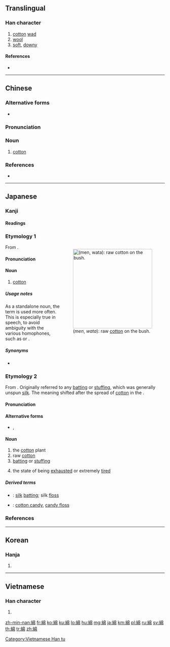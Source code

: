 {{character info/new}}
{{also|绵}}
==Translingual==

===Han character===
{{Han char|rn=120|rad=糸|as=08|sn=14|four=26927|canj=VFHAB|ids=⿰糹帛}}

# [[cotton]] [[wad]]
# [[wool]]
# [[soft]], [[downy]]

====References====
* {{Han ref|kx=0928.170|dkj=27592|dj=1366.060|hdz=53416.020|uh=7DBF}}

----

==Chinese==
{{zh-forms|s=绵}}

===Alternative forms===
* {{zh-l|緜}}

===Pronunciation===
{{zh-pron
|m=mián
|c=min4
|h=pfs=
|md=
|mn=mî/biân |mn_note = mî - vernacular; biân - literary
|w=
|mc=y
|oc=y
|cat=n
}}

===Noun===
{{zh-noun}}

# [[cotton]]

===References===
* {{thcwd|10784}}

----

==Japanese==

===Kanji===
{{ja-kanji|grade=5|rs=糸08}}

====Readings====
{{ja-readings
|goon=[[めん]] (men)
|kanon=[[べん]] (ben) {{non-joyo-reading}}
|kun=[[わた]] (wata)
|nanori=[[う]] (u)
}}

===Etymology 1===
<div style="float:right;">
{{wikipedia|lang=ja|木綿|木綿 (cotton)}}
{{wikipedia|Cotton}}
[[File:CottonPlant.JPG|thumb|250px|{{lang|ja|綿}} (''men'', ''wata''): raw [[cotton]] on the bush.]]
</div>
{{ja-kanjitab|yomi=o|めん}}
From {{etyl|ltc|ja|sort=めん}} {{m|zh|綿|tr=miɛn||wool; cotton; soft, downy}}.

====Pronunciation====
{{ja-pron|yomi=kanon|めん|acc=1|acc_ref=DJR}}

====Noun====
{{ja-noun|めん}}

# [[cotton]] {{qualifier|both the fiber and the cloth}}

=====Usage notes=====
As a standalone noun, the term {{m|ja|木綿|tr=momen||cotton|lit=tree or bush + woolly batting}} is used more often.  This is especially true in speech, to avoid ambiguity with the various homophones, such as {{m|ja|面|tr=men||face}} or {{m|ja|麺|tr=men||noodle}}.

=====Synonyms=====
* {{ja-r|木綿|もめん}}

===Etymology 2===
<div style="float:right;">
{{wikipedia|lang=ja}}
</div>
{{ja-kanjitab|yomi=k|わた}}
From {{etyl|ojp|ja|sort=わた}}.  Originally referred to any [[batting]] or [[stuffing]], which was generally unspun [[silk]].  The meaning shifted after the spread of [[cotton]] in the {{w|Muromachi period}}.

====Pronunciation====
{{ja-pron|yomi=k|わた|acc=2|acc_ref=DJR}}

====Alternative forms====
* {{qualifier|both rare}} {{ja-l|棉}}, {{ja-l|草綿}}

====Noun====
{{ja-noun|わた}}

# the [[cotton]] plant
# raw [[cotton]]
# [[batting]] or [[stuffing]]
# {{lb|ja|sort=わた|metaphor}} the state of being [[exhausted]] or extremely [[tired]] {{qualifier|likely from the hard work required to pick cotton}}
#: {{ja-usex|'''綿'''のように疲れた|'''わた''' の よう に つかれた|to be as tired as '''cotton''' → to be [[exhausted]]}}

=====Derived terms=====
{{der-top}}
* {{ja-r|真綿|まわた}}: [[silk]] [[batting]]; silk [[floss]]
* {{ja-r|綿菓子|わたがし}}: [[cotton candy]], [[candy floss]]
{{der-bottom}}

===References===
<references/>

----

==Korean==

===Hanja===
{{ko-hanja|hangeul=면|eumhun=|rv=myeon|mr=myŏn|y=myen}}

# {{defn|lang=ko|sort=糸08}}

----

==Vietnamese==

===Han character===
{{vi-readings|rs=糸08| hanviet = [[miên]], [[men]], [[mền]], [[mên]], [[min]]}}

# {{defn|lang=vi|sort=糸08}}

[[Category:Vietnamese Han tu]]

[[zh-min-nan:綿]]
[[fr:綿]]
[[ko:綿]]
[[ku:綿]]
[[lo:綿]]
[[hu:綿]]
[[mg:綿]]
[[ja:綿]]
[[km:綿]]
[[pl:綿]]
[[ru:綿]]
[[sv:綿]]
[[th:綿]]
[[tr:綿]]
[[zh:綿]]